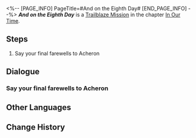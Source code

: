 <%-- [PAGE_INFO]
PageTitle=#And on the Eighth Day#
[END_PAGE_INFO] --%>
{{Stub|Dialogue.}}
{{Mission Infobox
|id            = 1033102
|title         = 
|image         = <!--Mission And on the Eighth Day.png-->
|type          = Trailblaze
|event_name    = 
|chapter       = In Our Time
|requirements  = 
|summary       = <!--official mission summary from Fate's Atlas-->
|characters    = Trailblazer
|startLocation = [[<!--starting world-->]] - [[<!--starting area-->]]
|world         = <!--starting world-->
|area          = <!--starting area-->
|prev          = 
|next          = 
|rewards       = Trailblaze EXP*1,100; Stellar Jade*140; Shadow of Harmony*1; Traveler's Guide*10; Clock Credits*550; "Morns Like These"*1 { text = "Morns Like These" }; Credit*120,000
}}
'''''And on the Eighth Day''''' is a [[Trailblaze Mission]] in the chapter [[In Our Time]].

==Steps==
# Say your final farewells to Acheron

<!--
==Gameplay Notes==

--><!--
==Trial Character==

-->
==Dialogue==
{{Stub Dialogue}}
===Say your final farewells to Acheron===
{{Mission Description|type=trailblaze|location=<!--to be added-->|The golden dream is about to become restless.<br />In the long night that will follow, I fear that you may encounter countless setbacks and witness endless tragedies. In the end, only black and white will be left in your vision.<br />But you must have faith. That black-and-white world will have a fleeting moment of crimson. But, when you make your decision...<br />...It will reappear once again.<br />And you, you must carefully ruminate on its meaning, then return to the waking world.<br />We will find our answer there.}}
{{Dialogue Start}}
:{{tx}}
{{Dialogue End}}

==Other Languages==
{{Other Languages
|en   = And on the Eighth Day
|zhs  = 然后，在第八天…
|zht  = 然後，在第八天……
|ja   = そして、8日目…
|ko   = 그리고, 여덟째 날에…
|es   = Y en el octavo día...
|fr   = Et durant le huitième jour...
|ru   = И на восьмой день...
|th   = จากนั้น ในวันที่ 8...
|vi   = Sau Đó, Vào Ngày Thứ Tám...
|de   = Und am achten Tag ...
|id   = Lalu, di Hari ke-8 ....
|pt   = E no Oitavo Dia
}}

==Change History==
{{Change History|2.2}}
